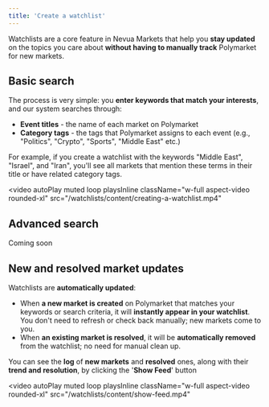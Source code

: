 ```yaml
---
title: 'Create a watchlist'
---
```


Watchlists are a core feature in Nevua Markets that help you **stay updated** on the topics you care about **without having to manually track** Polymarket for new markets.

## Basic search

The process is very simple: you **enter keywords that match your interests**, and our system searches through:

- **Event titles** - the name of each market on Polymarket
- **Category tags** - the tags that Polymarket assigns to each event (e.g., "Politics", "Crypto", "Sports", "Middle East" etc.)

For example, if you create a watchlist with the keywords "Middle East", "Israel", and "Iran", you'll see all markets that mention these terms in their title or have related category tags.

<video
  autoPlay
  muted
  loop
  playsInline
  className="w-full aspect-video rounded-xl"
  src="/watchlists/content/creating-a-watchlist.mp4"
></video>

## Advanced search

<Tip>Coming soon</Tip>


## New and resolved market updates

Watchlists are **automatically updated**:

- When **a new market is created** on Polymarket that matches your keywords or search criteria, it will **instantly appear in your watchlist**. You don't need to refresh or check back manually; new markets come to you.
- When **an existing market is resolved**, it will be **automatically removed** from the watchlist; no need for manual clean up.

<Tip>You can see the **log** of **new markets** and **resolved** ones, along with their **trend and resolution**, by clicking the '**Show Feed**' button</Tip>

<video
  autoPlay
  muted
  loop
  playsInline
  className="w-full aspect-video rounded-xl"
  src="/watchlists/content/show-feed.mp4"
></video>
